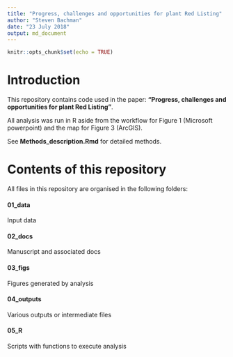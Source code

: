 ```yaml
---
title: "Progress, challenges and opportunities for plant Red Listing"
author: "Steven Bachman"
date: "23 July 2018"
output: md_document
---
```


```r
knitr::opts_chunk$set(echo = TRUE)
```

# Introduction

This repository contains code used in the paper: **"Progress, challenges and opportunities for plant Red Listing"**.  

All analysis was run in R aside from the workflow for Figure 1 (Microsoft powerpoint) and the map for Figure 3 (ArcGIS).

See **Methods_description.Rmd** for detailed methods. 

# Contents of this repository
All files in this repository are organised in the following folders:

#### 01_data
Input data

#### 02_docs
Manuscript and associated docs

#### 03_figs
Figures generated by analysis

#### 04_outputs
Various outputs or intermediate  files

#### 05_R
Scripts with functions to execute analysis


